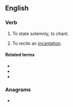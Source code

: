 ==English==

===Verb===
{{en-verb}}

# {{lb|en|rare}} To state solemnly, to chant.
# To recite an [[incantation]].

====Related terms====
* {{l|en|incantation}}
* {{l|en|incantatory}}
* {{l|en|incanter}}

===Anagrams===
* {{anagrams|en|Cantin|cannit|tannic|tin can}}